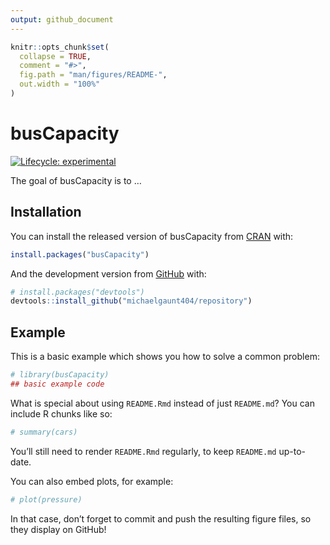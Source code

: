 ```yaml
---
output: github_document
---
```


<!-- README.md is generated from README.Rmd. Please edit that file -->

```r
knitr::opts_chunk$set(
  collapse = TRUE,
  comment = "#>",
  fig.path = "man/figures/README-",
  out.width = "100%"
)
```

# busCapacity

<!-- badges: start -->
[![Lifecycle: experimental](https://img.shields.io/badge/lifecycle-experimental-orange.svg)](https://www.tidyverse.org/lifecycle/#experimental)
<!-- badges: end -->

The goal of busCapacity is to ...

## Installation

You can install the released version of busCapacity from [CRAN](https://CRAN.R-project.org) with:

``` r
install.packages("busCapacity")
```

And the development version from [GitHub](https://github.com/) with:

``` r
# install.packages("devtools")
devtools::install_github("michaelgaunt404/repository")
```
## Example

This is a basic example which shows you how to solve a common problem:

```r
# library(busCapacity)
## basic example code
```

What is special about using `README.Rmd` instead of just `README.md`? You can include R chunks like so:

```r
# summary(cars)
```

You'll still need to render `README.Rmd` regularly, to keep `README.md` up-to-date.

You can also embed plots, for example:

```r
# plot(pressure)
```

In that case, don't forget to commit and push the resulting figure files, so they display on GitHub!
